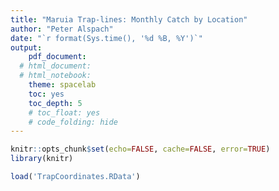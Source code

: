 ```yaml
---
title: "Maruia Trap-lines: Monthly Catch by Location"
author: "Peter Alspach"
date: "`r format(Sys.time(), '%d %B, %Y')`"
output:
    pdf_document:
  # html_document:
  # html_notebook:
    theme: spacelab
    toc: yes
    toc_depth: 5
    # toc_float: yes
    # code_folding: hide
---
```


```r
knitr::opts_chunk$set(echo=FALSE, cache=FALSE, error=TRUE)
library(knitr)
```
```r
load('TrapCoordinates.RData')
```

